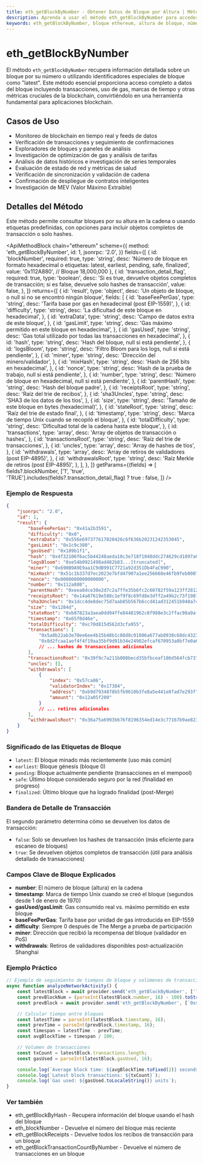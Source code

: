 ```yaml
---
title: eth_getBlockByNumber - Obtener Datos de Bloque por Altura | Métodos de API de Ethereum
description: Aprenda a usar el método eth_getBlockByNumber para acceder a información detallada de bloques de Ethereum utilizando números de bloque o etiquetas especiales como 'latest'. Incluye ejemplos y explicaciones de campos.
keywords: eth_getBlockByNumber, bloque ethereum, altura de bloque, número de bloque, datos blockchain, información de bloque, último bloque, detalles de bloque, cabecera de bloque, transacciones de bloque
---
```


# eth_getBlockByNumber

El método `eth_getBlockByNumber` recupera información detallada sobre un bloque por su número o utilizando identificadores especiales de bloque como "latest". Este método esencial proporciona acceso completo a datos del bloque incluyendo transacciones, uso de gas, marcas de tiempo y otras métricas cruciales de la blockchain, convirtiéndolo en una herramienta fundamental para aplicaciones blockchain.

## Casos de Uso

- Monitoreo de blockchain en tiempo real y feeds de datos
- Verificación de transacciones y seguimiento de confirmaciones
- Exploradores de bloques y paneles de análisis
- Investigación de optimización de gas y análisis de tarifas
- Análisis de datos históricos e investigación de series temporales
- Evaluación de estado de red y métricas de salud
- Verificación de sincronización y validación de cadena
- Confirmación de despliegue de contratos inteligentes
- Investigación de MEV (Valor Máximo Extraíble)

## Detalles del Método

Este método permite consultar bloques por su altura en la cadena o usando etiquetas predefinidas, con opciones para incluir objetos completos de transacción o solo hashes.

<ApiMethodBlock
	chain="ethereum"
	scheme={{
		method: 'eth_getBlockByNumber',
		id: 1,
		jsonrpc: '2.0',
	}}
	fields={[
		{
			id: 'blockNumber',
			required: true,
			type: 'string',
			desc: 'Número de bloque en formato hexadecimal o etiquetas: latest, earliest, pending, safe, finalized',
			value: '0x112A880', // Bloque 18,000,000
		},
		{
			id: 'transaction_detail_flag',
			required: true,
			type: 'boolean',
			desc: 'Si es true, devuelve objetos completos de transacción; si es false, devuelve solo hashes de transacción',
			value: false,
		},
	]}
	returns={[
		{
			id: 'result',
			type: 'object',
			desc: 'Un objeto de bloque, o null si no se encontró ningún bloque',
			fields: [
				{
					id: 'baseFeePerGas',
					type: 'string',
					desc: 'Tarifa base por gas en hexadecimal (post EIP-1559)',
				},
				{
					id: 'difficulty',
					type: 'string',
					desc: 'La dificultad de este bloque en hexadecimal',
				},
				{
					id: 'extraData',
					type: 'string',
					desc: 'Campo de datos extra de este bloque',
				},
				{
					id: 'gasLimit',
					type: 'string',
					desc: 'Gas máximo permitido en este bloque en hexadecimal',
				},
				{
					id: 'gasUsed',
					type: 'string',
					desc: 'Gas total utilizado por todas las transacciones en hexadecimal',
				},
				{
					id: 'hash',
					type: 'string',
					desc: 'Hash del bloque, null si está pendiente',
				},
				{
					id: 'logsBloom',
					type: 'string',
					desc: 'Filtro Bloom para los logs, null si está pendiente',
				},
				{
					id: 'miner',
					type: 'string',
					desc: 'Dirección del minero/validador',
				},
				{
					id: 'mixHash',
					type: 'string',
					desc: 'Hash de 256 bits en hexadecimal',
				},
				{
					id: 'nonce',
					type: 'string',
					desc: 'Hash de la prueba de trabajo, null si está pendiente',
				},
				{
					id: 'number',
					type: 'string',
					desc: 'Número de bloque en hexadecimal, null si está pendiente',
				},
				{
					id: 'parentHash',
					type: 'string',
					desc: 'Hash del bloque padre',
				},
				{
					id: 'receiptsRoot',
					type: 'string',
					desc: 'Raíz del trie de recibos',
				},
				{
					id: 'sha3Uncles',
					type: 'string',
					desc: 'SHA3 de los datos de los tíos',
				},
				{
					id: 'size',
					type: 'string',
					desc: 'Tamaño de este bloque en bytes (hexadecimal)',
				},
				{
					id: 'stateRoot',
					type: 'string',
					desc: 'Raíz del trie de estado final',
				},
				{
					id: 'timestamp',
					type: 'string',
					desc: 'Marca de tiempo Unix cuando se recopiló el bloque',
				},
				{
					id: 'totalDifficulty',
					type: 'string',
					desc: 'Dificultad total de la cadena hasta este bloque',
				},
				{
					id: 'transactions',
					type: 'array',
					desc: 'Array de objetos de transacción o hashes',
				},
				{
					id: 'transactionsRoot',
					type: 'string',
					desc: 'Raíz del trie de transacciones',
				},
				{
					id: 'uncles',
					type: 'array',
					desc: 'Array de hashes de tíos',
				},
				{
					id: 'withdrawals',
					type: 'array',
					desc: 'Array de retiros de validadores (post EIP-4895)',
				},
				{
					id: 'withdrawalsRoot',
					type: 'string',
					desc: 'Raíz Merkle de retiros (post EIP-4895)',
				},
			],
		},
	]}
	getParams={(fields) => [
		fields?.blockNumber,
		['1', 'true', 'TRUE'].includes(fields?.transaction_detail_flag) ? true : false,
	]}
/>

### Ejemplo de Respuesta

```json
{
	"jsonrpc": "2.0",
	"id": 1,
	"result": {
		"baseFeePerGas": "0x41a2b3591",
		"difficulty": "0x0",
		"extraData": "0x556e697377617020426c6f636b20231242353045",
		"gasLimit": "0x1c9c380",
		"gasUsed": "0x189b1f1",
		"hash": "0x4f32106f6ac5b44248aeda10c3e718f1048ddc274629cd1897a0ff1f7926c41e",
		"logsBloom": "0xe54b0921498ad482b83...[truncated]",
		"miner": "0x690B9A9E9aa1C9dB991C7721a92d351Db4FaC990",
		"mixHash": "0x51c1b337d7ec2023e7bfd47907a1ee256668e46fb9feb0007c62f9bc2a8a19a7",
		"nonce": "0x0000000000000000",
		"number": "0x112a880",
		"parentHash": "0xeea8dce30e2d7c2a7ffe35b6fc2c60782f59a123ff2812e85bf4a49839c6d5a2",
		"receiptsRoot": "0x14a87619e588c1ef9f8c69fd8e3dff2a49b2c73f19871a74a7e1d97d67d00416",
		"sha3Uncles": "0x1dcc4de8dec75d7aab85b567b6ccd41ad312451b948a7413f0a142fd40d49347",
		"size": "0x1284d",
		"stateRoot": "0xb87823a3aea0dd94ffe84481962c8f988e3c2ffac98a9af2b81c1c3e4fcc6dc0",
		"timestamp": "0x65f0d46e",
		"totalDifficulty": "0xc70d815d562d3cfa955",
		"transactions": [
			"0x5a8b22ab3e70ee6ee4b15b48b1c88d8c01806a677ab8938c68dc4323cf51ae7a",
			"0x8d2fcaa1aef4f4f19aa35bf9d91b34e24902efcaf670953a0bf7e0a6dc585e53"
			// ... hashes de transacciones adicionales
		],
		"transactionsRoot": "0x39f9c7a211b008becd35bfbceaf186d564fcb737a9c026f8af7b5d89a8989143",
		"uncles": [],
		"withdrawals": [
			{
				"index": "0x57ca86",
				"validatorIndex": "0x17384",
				"address": "0xb9d7934878b5fb9610b3fe8a5e441e8fad7e293f",
				"amount": "0x12a05f200"
			}
			// ... retiros adicionales
		],
		"withdrawalsRoot": "0x36a75a6993b676f8196354ed14e3c77167b9ae823211706b30aa125c3a5dac28"
	}
}
```

### Significado de las Etiquetas de Bloque

- `latest`: El bloque minado más recientemente (uso más común)
- `earliest`: Bloque génesis (bloque 0)
- `pending`: Bloque actualmente pendiente (transacciones en el mempool)
- `safe`: Último bloque considerado seguro por la red (finalidad en progreso)
- `finalized`: Último bloque que ha logrado finalidad (post-Merge)

### Bandera de Detalle de Transacción

El segundo parámetro determina cómo se devuelven los datos de transacción:
- `false`: Solo se devuelven los hashes de transacción (más eficiente para escaneo de bloques)
- `true`: Se devuelven objetos completos de transacción (útil para análisis detallado de transacciones)

### Campos Clave de Bloque Explicados

- **number**: El número de bloque (altura) en la cadena
- **timestamp**: Marca de tiempo Unix cuando se creó el bloque (segundos desde 1 de enero de 1970)
- **gasUsed/gasLimit**: Gas consumido real vs. máximo permitido en este bloque
- **baseFeePerGas**: Tarifa base por unidad de gas introducida en EIP-1559
- **difficulty**: Siempre 0 después de The Merge a prueba de participación
- **miner**: Dirección que recibió la recompensa del bloque (validador en PoS)
- **withdrawals**: Retiros de validadores disponibles post-actualización Shanghai

### Ejemplo Práctico

```javascript
// Ejemplo de seguimiento de tiempos de bloque y volúmenes de transacciones
async function analyzeNetworkActivity() {
	const latestBlock = await provider.send('eth_getBlockByNumber', ['latest', false]);
	const prevBlockNum = (parseInt(latestBlock.number, 16) - 100).toString(16);
	const prevBlock = await provider.send('eth_getBlockByNumber', [`0x${prevBlockNum}`, false]);

	// Calcular tiempo entre bloques
	const latestTime = parseInt(latestBlock.timestamp, 16);
	const prevTime = parseInt(prevBlock.timestamp, 16);
	const timespan = latestTime - prevTime;
	const avgBlockTime = timespan / 100;

	// Volumen de transacciones
	const txCount = latestBlock.transactions.length;
	const gasUsed = parseInt(latestBlock.gasUsed, 16);

	console.log(`Average block time: ${avgBlockTime.toFixed(2)} seconds`);
	console.log(`Latest block transactions: ${txCount}`);
	console.log(`Gas used: ${gasUsed.toLocaleString()} units`);
}
```

### Ver también

- <Link to="/docs/ethereum/core-methods/eth_getBlockByHash" title="Obtener bloque por hash">eth_getBlockByHash</Link> - Recupera información del bloque usando el hash del bloque
- <Link to="/docs/ethereum/core-methods/eth_blockNumber" title="Obtener último número de bloque">eth_blockNumber</Link> - Devuelve el número del bloque más reciente
- <Link to="/docs/ethereum/core-methods/eth_getBlockReceipts" title="Obtener todos los recibos en un bloque">eth_getBlockReceipts</Link> - Devuelve todos los recibos de transacción para un bloque
- <Link to="/docs/ethereum/core-methods/eth_getBlockTransactionCountByNumber" title="Contar transacciones en bloque">eth_getBlockTransactionCountByNumber</Link> - Devuelve el número de transacciones en un bloque
